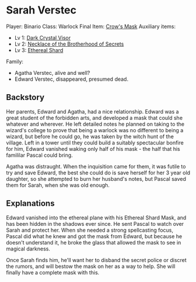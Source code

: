 = Sarah Verstec =

Player: Binario
Class: Warlock
Final Item: [[items/crows_mask.wiki|Crow's Mask]]
Auxiliary items:
* Lv 1: [[items/dark_crystal_visor.wiki|Dark Crystal Visor]]
* Lv 2: [[items/necklace_of_secrets.wiki|Necklace of the Brotherhood of Secrets]]
* Lv 3: [[items/ethereal_shard.wiki|Ethereal Shard]]

Family:
* Agatha Verstec, alive and well?
* Edward Verstec, disappeared, presumed dead.

== Backstory ==

Her parents, Edward and Agatha, had a nice relationship. Edward was a great student of the forbidden arts, and developed a mask that could she whatever and wherever. He left detailed notes he planned on taking to the wizard's college to prove that being a warlock was no different to being a wizard, but before he could go, he was taken by the witch hunt of the village. Left in a tower until they could build a suitably spectacular bonfire for him, Edward vanished waking only half of his mask - the half that his famililar Pascal could bring.

Agatha was distraught. When the inquisition came for them, it was futile to try and save Edward, the best she could do is save herself for her 3 year old daughter, so she attempted to burn her husband's notes, but Pascal saved them for Sarah, when she was old enough.

== Explanations ==

Edward vanished into the ethereal plane with his Ethereal Shard Mask, and has been hidden in the shadows ever since. He sent Pascal to watch over Sarah and protect her. When she needed a strong spellcasting focus, Pascal did what he knew and got the mask from Edward, but because he doesn't understand it, he broke the glass that allowed the mask to see in magical darkness.

Once Sarah finds him, he'll want her to disband the secret police or discret the rumors, and will bestow the mask on her as a way to help. She will finally have a complete mask with this.
